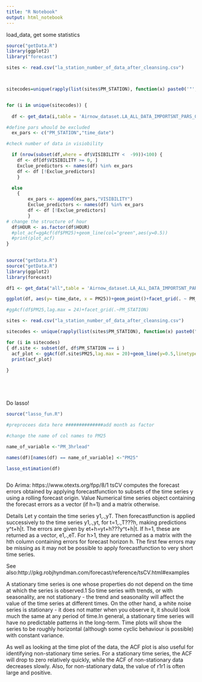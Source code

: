 ---
title: "R Notebook"
output: html_notebook
---

load_data, get some statistics

```{r, echo=FALSE}

source("getData.R")
library(ggplot2)
library("forecast")

sites <- read.csv("la_station_number_of_data_after_cleansing.csv")



sitecodes=unique(rapply(list(sites$PM_STATION), function(x) paste0('"',"0",x,'"')))


for (i in unique(sitecodes)) {
  
  df <- get_data(i,table = 'Airnow_dataset.LA_ALL_DATA_IMPORTSNT_PARS_02222018')

#define pars whould be excluded
  ex_pars <- c("PM_STATION","time_date")

#check number of data in visiobility 

  if (nrow(subset(df,where = df$VISIBILITY <  -99))<100) {
    df <- df[df$VISIBILITY >= 0, ]
    Exclue_predictors <- names(df) %in% ex_pars
    df <- df [!Exclue_predictors]
    }

  else 
    { 
        ex_pars <- append(ex_pars,"VISIBILITY")
        Exclue_predictors <- names(df) %in% ex_pars
        df <- df [!Exclue_predictors]
        } 
# change the structure of hour
  df$HOUR <- as.factor(df$HOUR)
  #plot_acf=ggAcf(df$PM25)+geom_line(col="green",aes(y=0.5))
  #print(plot_acf)
}
                             

```
```{r,echo=FALSE}

source("getData.R")
source("getData.R")
library(ggplot2)
library(forecast)

df1 <- get_data("all",table = 'Airnow_dataset.LA_ALL_DATA_IMPORTSNT_PARS_02222018') # load data

ggplot(df, aes(y= time_date, x = PM25))+geom_point()+facet_grid(. ~ PM_STATION)+labs(x = "PM2.5", y = "Date") +ggtitle("PM2.5 concentration for the sites")

#ggAcf(df$PM25,lag.max = 24)+facet_grid(.~PM_STATION)

sites <- read.csv("la_station_number_of_data_after_cleansing.csv")

sitecodes <- unique(rapply(list(sites$PM_STATION), function(x) paste0("0",x)))

for (i in sitecodes) 
{ df.site <- subset(df, df$PM_STATION == i )
  acf_plot <- ggAcf(df.site$PM25,lag.max = 20)+geom_line(y=0.5,linetype = 1, size=2,col="red") +theme(axis.text.x = element_text(angle = 45, hjust = 1,size = 4) )+ggtitle(paste0("ACF Site Number ",sitecodes))
  print(acf_plot)
  
}






```

Do lasso!
```{r, echo = FALSE}

source("lasso_fun.R")

#preprocees data here ##############add month as factor

#change the name of col names to PM25

name_of_variable <-"PM_3hrlead"

names(df)[names(df) == name_of_variable] <-"PM25"

lasso_estimation(df)

```
```{r, echo=FALSE}

``` 
Do Arima:  https://www.otexts.org/fpp/8/1
tsCV computes the forecast errors obtained by applying forecastfunction to subsets of the time series y using a rolling forecast origin.
Value
Numerical time series object containing the forecast errors as a vector (if h=1) and a matrix otherwise.

Details
Let y contain the time series y1,.,yT. Then forecastfunction is applied successively to the time series y1,.,yt, for t=1,.,T???h, making predictions y^t+h|t. The errors are given by et+h=yt+h???y^t+h|t. If h=1, these are returned as a vector, e1,.,eT. For h>1, they are returned as a matrix with the hth column containing errors for forecast horizon h. The first few errors may be missing as it may not be possible to apply forecastfunction to very short time series.

See also:http://pkg.robjhyndman.com/forecast/reference/tsCV.html#examples

A stationary time series is one whose properties do not depend on the time at which the series is observed.1 So time series with trends, or with seasonality, are not stationary - the trend and seasonality will affect the value of the time series at different times. On the other hand, a white noise series is stationary - it does not matter when you observe it, it should look much the same at any period of time.In general, a stationary time series will have no predictable patterns in the long-term. Time plots will show the series to be roughly horizontal (although some cyclic behaviour is possible) with constant variance.

As well as looking at the time plot of the data, the ACF plot is also useful for identifying non-stationary time series. For a stationary time series, the ACF will drop to zero relatively quickly, while the ACF of non-stationary data decreases slowly. Also, for non-stationary data, the value of r1r1 is often large and positive.


```{r}

```
